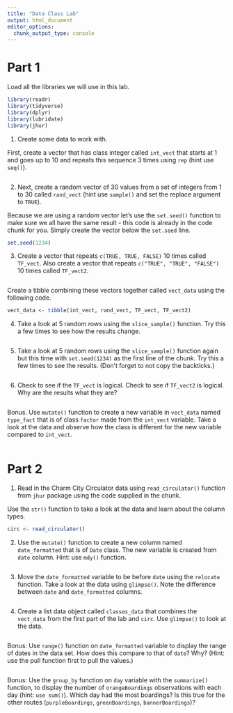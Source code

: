 ```yaml
---
title: "Data Class Lab"
output: html_document
editor_options: 
  chunk_output_type: console
---
```


# Part 1

Load all the libraries we will use in this lab. 

```r
library(readr)
library(tidyverse)
library(dplyr)
library(lubridate)
library(jhur)
```

1. Create some data to work with. 

First, create a vector that has class integer called `int_vect` that starts at 1 and goes up to 10 and repeats this sequence 3 times using `rep`  (hint use `seq()`).

```r

```

2. Next, create a random vector of 30 values from a set of integers from 1 to 30 called `rand_vect` (hint use `sample()` and set the replace argument to `TRUE`).

Because we are using a random vector let's use the `set.seed()` function to make sure we all have the same result - this code is already in the code chunk for you. Simply create the vector below the `set.seed` line.


```r
set.seed(1234)


```

3. Create a vector that repeats `c(TRUE, TRUE, FALSE)` 10 times called `TF_vect`. Also create a vector that repeats `c("TRUE", "TRUE", "FALSE")` 10 times called `TF_vect2`.

```r


```

Create a tibble combining these vectors together called `vect_data` using the following code.

```r
vect_data <- tibble(int_vect, rand_vect, TF_vect, TF_vect2)
```


4. Take a look at 5 random rows using the `slice_sample()` function. Try this a few times to see how the results change.

```r

```

5. Take a look at 5 random rows using the `slice_sample()` function again but this time with `set.seed(1234)` as the first line of the chunk. Try this a few times to see the results. (Don't forget to not copy the backticks.)

```r

```


6. Check to see if the `TF_vect` is logical. Check to see if `TF_vect2` is logical. Why are the results what they are?

```r


```


Bonus. Use `mutate()` function to create a new variable in `vect_data` named `type_fact` that is of class `factor` made from the `int_vect` variable. Take a look at the data and observe how the class is different for the new variable compared to `int_vect`.

```r



```



# Part 2

1. Read in the Charm City Circulator data using `read_circulator()` function from `jhur` package using the code supplied in the chunk. 

Use the `str()` function to take a look at the data and learn about the column types.

```r
circ <- read_circulator()

```

2. Use the `mutate()` function to create a new column named `date_formatted` that is of `Date` class. The new variable is created from `date` column. Hint: use `mdy()` function.

```r


```

3. Move the `date_formatted` variable to be before `date` using the `relocate` function. Take a look at the data using `glimpse()`. Note the difference between `date` and `date_formatted` columns.  

```r



```

4. Create a list data object called `classes_data` that combines the `vect_data` from the first part of the lab and `circ`. Use `glimpse()` to look at the data.

```r



```

Bonus: Use `range()` function on `date_formatted` variable to display the range of dates in the data set. How does this compare to that of `date`? Why? (Hint: use the pull function first to pull the values.)

```r


```
 

Bonus: Use the `group_by` function on `day` variable with the `summarize()` function, to display the number of `orangeBoardings` observations with each day (hint: `use sum()`). Which day had the most boardings? Is this true for the other routes (`purpleBoardings`, `greenBoardings`, `bannerBoardings`)?

```r



```
 


